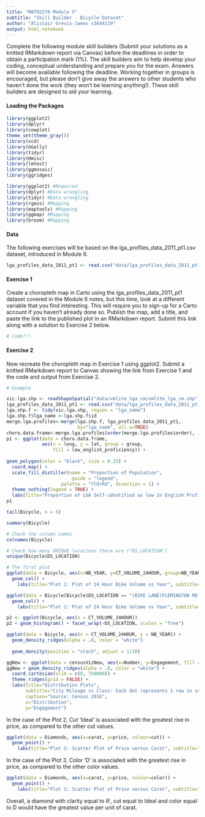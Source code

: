 ```yaml
---
title: "MATH2270 Module 5"
subtitle: "Skill Builder - Bicycle Dataset"
author: "Alistair Grevis-James s3644119"
output: html_notebook
---
```



Complete the following module skill builders (Submit your solutions as a knitted RMarkdown report via Canvas) before the deadlines in order to obtain a participation mark (1%). The skill builders aim to help develop your coding, conceptual understanding and prepare you for the exam. Answers will become available following the deadline. Working together in groups is encouraged, but please don’t give away the answers to other students who haven’t done the work (they won’t be learning anything!). These skill builders are designed to aid your learning.




#### Loading the Packages
```r
library(ggplot2)
library(dplyr)
library(cowplot)
theme_set(theme_gray())
library(vcd)
library(GGally)
library(tidyr)
library(Hmisc)
library(lmtest)
library(ggmosaic)
library(ggridges)

library(ggplot2) #Required
library(dplyr) #Data wrangling
library(tidyr) #Data wrangling
library(rgeos) #Mapping
library(maptools) #Mapping
library(ggmap) #Mapping
library(broom) #Mapping
```

#### Data

The following exercises will be based on the lga_profiles_data_2011_pt1.csv dataset, introduced in Module 6.

```r
lga_profiles_data_2011_pt1 <- read.csv("data/lga_profiles_data_2011_pt1.csv")
```

#### Exercise 1

Create a choropleth map in Carto using the lga_profiles_data_2011_pt1 dataset covered in the Module 6 notes, but this time, look at a different variable that you find interesting. This will require you to sign-up for a Carto account if you haven’t already done so. Publish the map, add a title, and paste the link to the published plot in an RMarkdown report. Submit this link along with a solution to Exercise 2 below.

```r
# Code!!!
```

#### Exercise 2

Now recreate the choropleth map in Exercise 1 using ggplot2. Submit a knitted RMarkdown report to Canvas showing the link from Exercise 1 and the code and output from Exercise 2.

```r
# Example

vic.lga.shp <- readShapeSpatial("data/vmlite_lga_cm/vmlite_lga_cm.shp")
lga_profiles_data_2011_pt1 <- read.csv("data/lga_profiles_data_2011_pt1.csv")
lga.shp.f <- tidy(vic.lga.shp, region = "lga_name")
lga.shp.f$lga_name <-lga.shp.f$id
merge.lga.profiles<-merge(lga.shp.f, lga_profiles_data_2011_pt1, 
                          by="lga_name", all.x=TRUE)
choro.data.frame<-merge.lga.profiles[order(merge.lga.profiles$order), ] 
p1 <- ggplot(data = choro.data.frame,
             aes(x = long, y = lat, group = group, 
                 fill = low_english_proficiency)) +
  
geom_polygon(color = "black", size = 0.25) + 
  coord_map() +
  scale_fill_distiller(name = "Proportion of Population",
                        guide = "legend",
                    palette = "YlOrRd", direction = 1) +
  theme_nothing(legend = TRUE) +
  labs(title="Proportion of LGA Self-identified as low in English Proficiency")
p1
```

```r
tail(Bicycle, n = 5)
```

```r
summary(Bicycle)
```

```r
# Check the column names
colnames(Bicycle)
```

```r
# Check how many UNIQUE locations there are ("DS_LOCATION")
unique(Bicycle$DS_LOCATION)
```

```r
# The first plot
ggplot(data = Bicycle, aes(x=NB_YEAR, y=CT_VOLUME_24HOUR, group=NB_YEAR)) +
  geom_col() +
    labs(title="Plot 1: Plot of 24 Hour Bike Volume vs Year", subtitle="Geom_col used for this Exploratory Analysis")
```

```r
ggplot(data = Bicycle[Bicycle$DS_LOCATION == "(BIKE LANE)FLEMINGTON RD NW BD 10M SE OF DRYBURGH ST",], aes(x=NB_YEAR, y=CT_VOLUME_24HOUR, group=NB_YEAR)) +
  geom_col() +
    labs(title="Plot 1: Plot of 24 Hour Bike Volume vs Year", subtitle="Geom_col used for this Exploratory Analysis")
```

```r
p2 <- ggplot(Bicycle, aes(x = CT_VOLUME_24HOUR)) 
p2 + geom_histogram() + facet_wrap(~DS_LOCATION, scales = "free")
```


```r
ggplot(data = Bicycle, aes(x = CT_VOLUME_24HOUR, y = NB_YEAR)) + 
  geom_density_ridges(alpha = .8, color = "white")
  
  geom_density(position = "stack", adjust = 1/10)

ggNew <- ggplot(data = censusVizNew, aes(x=Number, y=Engagement, fill = Gender))
ggNew + geom_density_ridges(alpha = .8, color = "white") + 
  coord_cartesian(xlim = c(0, 750000)) + 
  theme_ridges(grid = FALSE) + 
  labs(title="Distribution Plots", 
       subtitle="City Mileage vs Class: Each dot represents 1 row in source data",
       caption="Source: Census 2016",
       x="Distribution",
       y="Engagement")


```


In the case of the Plot 2, Cut 'Ideal' is associated with the greatest rise in price, as compared to the other cut values.

```r
ggplot(data = Diamonds, aes(x=carat, y=price, colour=cut)) +
  geom_point() +
    labs(title="Plot 2: Scatter Plot of Price versus Carat", subtitle="Colour of points mapped by Cut") 
```

In the case of the Plot 3, Color 'D' is associated with the greatest rise in price, as compared to the other color values.

```r
ggplot(data = Diamonds, aes(x=carat, y=price, colour=color)) +
  geom_point() +
    labs(title="Plot 3: Scatter Plot of Price versus Carat", subtitle="Colour of points mapped by Color") 
```

Overall, a diamond with clarity equal to IF, cut equal to Ideal and color equal to D would have the greatest value per unit of carat.











